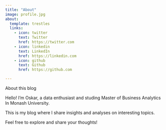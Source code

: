 ```yaml
---
title: "About"
image: profile.jpg
about:
  template: trestles
  links:
    - icon: twitter
      text: Twitter
      href: https://twitter.com
    - icon: linkedin
      text: LinkedIn
      href: https://linkedin.com
    - icon: github
      text: Github
      href: https://github.com

---
```


About this blog

Hello! I'm Oskar, a data enthusiast and studing Master of Business Analytics In Monash University.

This is my blog where I share insights and analyses on interesting topics.

Feel free to explore and share your thoughts!
